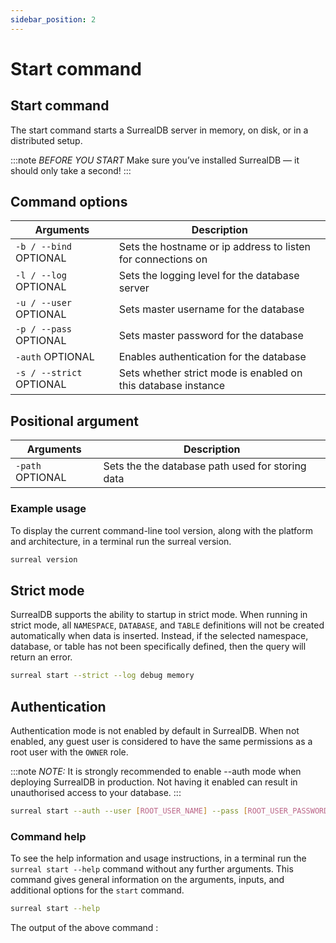 ```yaml
---
sidebar_position: 2
---
```



# Start command

## Start command

The start command starts a SurrealDB server in memory, on disk, or in a distributed setup.

:::note
 <em>BEFORE YOU START</em> Make sure you’ve installed SurrealDB — it should only take a second! 
:::

## Command options

<table>
    <thead>
        <tr>
            <th colspan="2">Arguments</th>
            <th>Description</th>
        </tr>
    </thead>  
    <tbody>
        <tr>
            <td colspan="2">
                <code>-b / --bind</code>
                <l className='grey'>OPTIONAL</l>
            </td>
            <td>
            Sets the hostname or ip address to listen for connections on
            </td>
        </tr>
        <tr>
            <td colspan="2">
                <code>-l / --log</code>
                <l className='grey'>OPTIONAL</l>
            </td>
            <td>
                Sets the logging level for the database server
            </td>
        </tr>
        <tr>
            <td colspan="2">
                <code>-u / --user</code>
                <l className='grey'>OPTIONAL</l>
            </td>
            <td>
                Sets master username for the database
            </td>
        </tr>
        <tr>
            <td colspan="2">
                <code>-p / --pass</code>
                <l className='grey'>OPTIONAL</l>
            </td>
            <td>
                Sets master password for the database
            </td>
        </tr>
        <tr>
            <td colspan="2">
                <code>-auth</code>
                <l className='grey'>OPTIONAL</l>
            </td>
            <td>
                Enables authentication for the database
            </td>
        </tr>
        <tr>
            <td colspan="2">
                <code>-s / --strict</code>
                <l className='grey'>OPTIONAL</l>
            </td>
            <td>
                Sets whether strict mode is enabled on this database instance
            </td>
        </tr>
    </tbody>
</table>

## Positional argument
<table>
    <thead>
        <tr>
            <th colspan="2">Arguments</th>
            <th>Description</th>
        </tr>
    </thead>  
    <tbody>
        <tr>
            <td colspan="2">
                <code>-path</code>
                <l className='grey'>OPTIONAL</l>
            </td>
            <td>
            Sets the the database path used for storing data
            </td>
        </tr>
    </tbody>
</table>


### Example usage
To display the current command-line tool version, along with the platform and architecture, in a terminal run the surreal version.

```bash
surreal version
```

## Strict mode

SurrealDB supports the ability to startup in strict mode. When running in strict mode, all `NAMESPACE`, `DATABASE`, and `TABLE` definitions will not be created automatically when data is inserted. Instead, if the selected namespace, database, or table has not been specifically defined, then the query will return an error.

```bash
surreal start --strict --log debug memory
```

## Authentication

Authentication mode is not enabled by default in SurrealDB. When not enabled, any guest user is considered to have the same permissions as a root user with the `OWNER` role.

:::note
 <em>NOTE:</em> It is strongly recommended to enable --auth mode when deploying SurrealDB in production. Not having it enabled can result in unauthorised access to your database.
:::

```bash
surreal start --auth --user [ROOT_USER_NAME] --pass [ROOT_USER_PASSWORD]
```

### Command help

To see the help information and usage instructions, in a terminal run the `surreal start --help` command without any further arguments. This command gives general information on the arguments, inputs, and additional options for the `start` command.

```bash
surreal start --help
```
The output of the above command :
<CommandHelp />